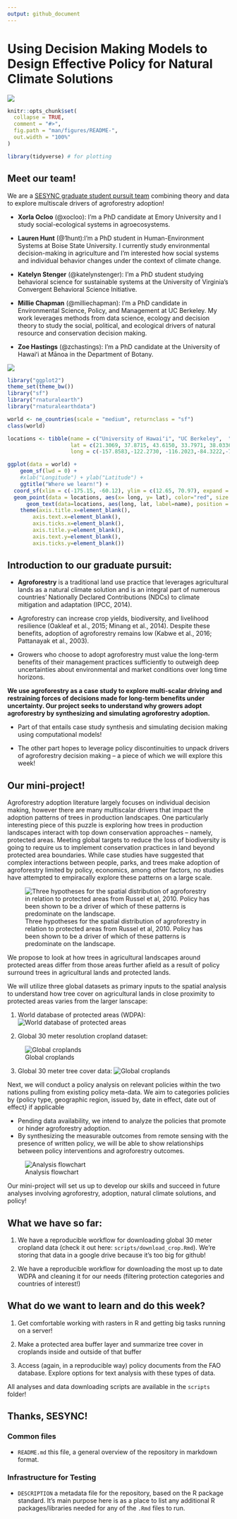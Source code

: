 ```yaml
---
output: github_document
---
```


# Using Decision Making Models to Design Effective Policy for Natural Climate Solutions

![](images/agroforestry.png)



```r
knitr::opts_chunk$set(
  collapse = TRUE,
  comment = "#>",
  fig.path = "man/figures/README-",
  out.width = "100%"
)
```


```r
library(tidyverse) # for plotting

```


## Meet our team!

We are a [SESYNC graduate student pursuit team](https://www.sesync.org/project/graduate-pursuits-request-for-proposals/using-decision-making-models-to-design-effective) combining theory and data to explore multiscale drivers of agroforestry adoption! 

  - **Xorla Ocloo** (@xocloo): I’m a PhD candidate at Emory University and I study social-ecological systems in agroecosystems.

  - **Lauren Hunt** (@1hunt):I’m a PhD student in Human-Environment Systems at Boise State University. I currently study environmental decision-making in agriculture and I’m interested how social systems and individual behavior changes under the context of climate change.

  - **Katelyn Stenger** (@katelynstenger):  I'm a PhD student studying behavioral science for sustainable systems at the University of Virginia's Convergent Behavioral Science Initiative.

  - **Millie Chapman** (@milliechapman): I’m a PhD candidate in
    Environmental Science, Policy, and Management at UC Berkeley. My work leverages methods from data science, ecology and decision theory to study the social, political, and ecological drivers of natural resource and conservation decision making.

  - **Zoe Hastings** (@zchastings): I'm a PhD candidate at the University of Hawaiʻi at Mānoa in the Department of Botany.
  
![](images/our_team.png)


```r
library("ggplot2")
theme_set(theme_bw())
library("sf")
library("rnaturalearth")
library("rnaturalearthdata")

world <- ne_countries(scale = "medium", returnclass = "sf")
class(world)
```

```r
locations <- tibble(name = c("University of Hawaiʻi", "UC Berkeley",  "Boise State University", "Emory University", "University of Virginia"),
                    lat = c(21.3069, 37.8715, 43.6150, 33.7971, 38.0336),
                    long = c(-157.8583,-122.2730, -116.2023,-84.3222,-78.5080))

```

```r
ggplot(data = world) +
    geom_sf(lwd = 0) +
    #xlab("Longitude") + ylab("Latitude") +
    ggtitle("Where we learn!") +
  coord_sf(xlim = c(-175.15, -60.12), ylim = c(12.65, 70.97), expand = FALSE) +
  geom_point(data = locations, aes(x= long, y= lat), color="red", size = 3) + 
      geom_text(data=locations, aes(long, lat, label=name), position = position_nudge(y = +2)) +
    theme(axis.title.x=element_blank(),
        axis.text.x=element_blank(),
        axis.ticks.x=element_blank(),
        axis.title.y=element_blank(),
        axis.text.y=element_blank(),
        axis.ticks.y=element_blank())
```

## Introduction to our graduate pursuit:

 + **Agroforestry** is a traditional land use practice that leverages agricultural lands as a natural climate solution and is an integral part of numerous countries’ Nationally Declared Contributions (NDCs) to climate mitigation and adaptation (IPCC, 2014). 

 + Agroforestry can increase crop yields, biodiversity, and livelihood resilience (Oakleaf et al., 2015; Minang et al., 2014). Despite these benefits, adoption of agroforestry remains low (Kabwe et al., 2016; Pattanayak et al., 2003). 
 
 + Growers who choose to adopt agroforestry must value the long-term benefits of their management practices sufficiently to outweigh deep uncertainties about environmental and market conditions over long time horizons. 
 
**We use agroforestry as a case study to explore multi-scalar driving and restraining forces of decisions made for long-term benefits under uncertainty. Our project seeks to understand why growers adopt agroforestry by synthesizing and simulating agroforestry adoption.**
 
 + Part of that entails case study synthesis and simulating decision making using computational models!
 
 + The other part hopes to leverage policy discontinuities to unpack drivers of agroforestry decision making -- a piece of which we will explore this week! 

## Our mini-project!

Agroforestry adoption literature largely focuses on individual decision making, however there are many multiscalar drivers that impact the adoption patterns of trees in production landscapes. One particularly interesting piece of this puzzle is exploring how trees in production landscapes interact with top down conservation approaches -- namely, protected areas. Meeting global targets to reduce the loss of biodiversity is going to require us to implement conservation practices in land beyond protected area boundaries. While case studies have suggested that complex  interactions  between  people,  parks,  and  trees make adoption of agroforestry  limited by policy, economics, among other factors, no studies have attempted to empiracally explore these patterns on a large scale. 

![Three hypotheses for the spatial distribution of agroforestry in relation to protected areas from Russel et al, 2010. Policy has been shown to be a driver of which of these patterns is predominate on the landscape.](images/background_1.png)

We propose to look at how trees in agricultural landscapes around protected areas differ from those areas further afield as a result of policy surround trees in agricultural lands and protected lands. 

We will utilize three global datasets as primary inputs to the spatial analysis to understand how tree cover on agricultural lands in close proximity to protected areas varies from the larger lanscape: 

(1) World database of protected areas (WDPA): 
![World database of protected areas](images/wdpa.png)

(2) Global 30 meter resolution cropland dataset:

![Global croplands](images/crops.png)

(3) Global 30 meter tree cover data:
![Global croplands](images/gfw.png)


Next, we will conduct a policy analysis on relevant policies within the two nations pulling from existing policy meta-data. We aim to categories policies by {policy type, geographic region, issued by, date in effect, date out of effect*} *if applicable

  + Pending data availability, we intend to analyze the policies that promote or hinder agroforestry adoption.
  + By synthesizing the measurable outcomes from remote sensing with the presence of written policy, we will be able to show relationships between policy interventions and agroforestry outcomes.
  
  ![Analysis flowchart](images/flowchart.png)


Our mini-project will set us up to develop our skills and succeed in future analyses involving agroforestry, adoption, natural climate solutions, and policy! 

## What we have so far:

(1) We have a reproducible workflow for downloading global 30 meter cropland data (check it out here: `scripts/download_crop.Rmd`). We're storing that data in a google drive because it's too big for github!

(3) We have a reproducible workflow for downloading the most up to date WDPA and cleaning it for our needs (filtering protection categories and countries of interest!)

## What do we want to learn and do this week?

(1) Get comfortable working with rasters in R and getting big tasks running on a server! 

(2) Make a protected area buffer layer and summarize tree cover in croplands inside and outside of that buffer

(3) Access (again, in a reproducible way) policy documents from the FAO database. Explore options for text analysis with these types of data.

All analyses and data downloading scripts are available in the `scripts` folder!

## Thanks, SESYNC!

### Common files

- `README.md` this file, a general overview of the repository in markdown format.  

### Infrastructure for Testing

- `DESCRIPTION` a metadata file for the repository, based on the R package standard. It's main purpose here is as a place to list any additional R packages/libraries needed for any of the `.Rmd` files to run.

